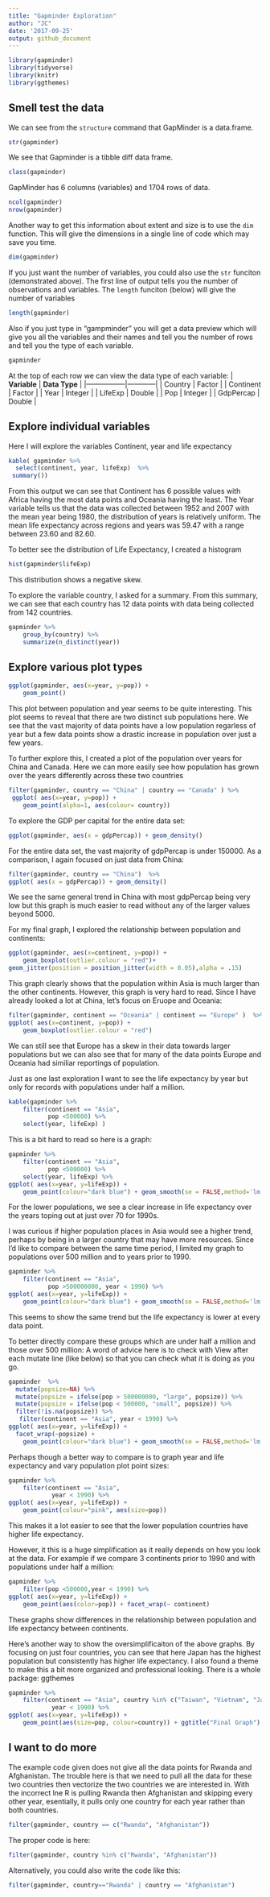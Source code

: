 ```yaml
---
title: "Gapminder Exploration"
author: "JC"
date: '2017-09-25'
output: github_document
---
```


```r
library(gapminder)
library(tidyverse)
library(knitr)
library(ggthemes)
```

## Smell test the data

We can see from the `structure` command that GapMinder is a data.frame. 

```r
str(gapminder)
```



We see that Gapminder is a tibble diff data frame.

```r
class(gapminder)
```

GapMinder has 6 columns (variables) and 1704 rows of data. 
```r
ncol(gapminder)
nrow(gapminder)
```



Another way to get this information about extent and size is to use the `dim` function. This will give the dimensions in a single line of code which may save you time. 
```r
dim(gapminder)
```

If you just want the number of variables, you could also use the `str` funciton (demonstrated above). The first line of output tells you the number of observations and variables. The `length` funciton (below) will give the number of variables 

```r
length(gapminder)
```

Also if you just type in "gampminder" you will get a data preview which will give you all the variables and their names and tell you the number of rows and tell you the type of each variable. 


```r
gapminder
```


 At the top of each row we can view the data type of each variable: 
|   **Variable**  | **Data Type** |
|-----------------|------------|
| Country         | Factor     |
| Continent       | Factor     |
| Year            | Integer    |
| LifeExp         | Double     |
| Pop             | Integer    |
| GdpPercap       | Double     |


## Explore individual variables

Here I will explore the variables Continent, year and life expectancy
```r

kable( gapminder %>% 
  select(continent, year, lifeExp)  %>%
 summary())
```

From this output we can see that Continent has 6 possible values with Africa having the most data points and Oceania having the least. The Year variable tells us that the data was collected between 1952 and 2007 with the mean year being 1980, the distribution of years is relatively uniform. The mean life expectancy across regions and years was 59.47 with a range between 23.60 and 82.60. 

To better see the distribution of Life Expectancy, I created a histogram
```r
hist(gapminder$lifeExp)
```

This distribution shows a negative skew. 


To explore the variable country, I asked for a summary. From this summary, we can see that each country has 12 data points with data being collected from 142 countries. 

```r
gapminder %>% 
    group_by(country) %>% 
    summarize(n_distinct(year))
```

## Explore various plot types

```r
ggplot(gapminder, aes(x=year, y=pop)) +
    geom_point()
```

This plot between population and year seems to be quite interesting. This plot seems to reveal that there are two distinct sub populations here. We see that the vast majority of data points have a low population regarless of year but a few data points show a drastic increase in population over just a few years. 

To further explore this, I created a plot of the population over years for China and Canada. Here we can more easily see how population has grown over the years differently across these two countries


```r
filter(gapminder, country == "China" | country == "Canada" ) %>%
 ggplot( aes(x=year, y=pop)) +
    geom_point(alpha=1, aes(colour= country))
```

To explore the GDP per capital for the entire data set:
```r
ggplot(gapminder, aes(x = gdpPercap)) + geom_density()
```

For the entire data set, the vast majority of gdpPercap is under 150000. 
As a comparison, I again focused on just data from China: 


```r
filter(gapminder, country == "China")  %>%
ggplot( aes(x = gdpPercap)) + geom_density()
```

We see the same general trend in China with most gdpPercap being very low but this graph is much easier to read without any of the larger values beyond 5000. 

For my final graph, I explored the relationship between population and continents: 
```r
ggplot(gapminder, aes(x=continent, y=pop)) +
    geom_boxplot(outlier.colour = "red")+
geom_jitter(position = position_jitter(width = 0.05),alpha = .15)
```

This graph clearly shows that the population within Asia is much larger than the other continents. However, this graph is very hard to read. Since I have already looked a lot at China, let's focus on Eruope and Oceania: 

```r
filter(gapminder, continent == "Oceania" | continent == "Europe" )  %>%
ggplot( aes(x=continent, y=pop)) +
    geom_boxplot(outlier.colour = "red")
```

We can still see that Europe has a skew in their data towards larger populations but we can also see that for many of the data points Europe and Oceania had similiar reportings of population.


Just as one last exploration I want to see the life expectancy by year but only for records with populations under half a million.
```r
kable(gapminder %>% 
    filter(continent == "Asia",
           pop <500000) %>% 
    select(year, lifeExp) )
```

This is a bit hard to read so here is a graph: 
```r
gapminder %>% 
    filter(continent == "Asia",
           pop <500000) %>%  
    select(year, lifeExp) %>%
ggplot( aes(x=year, y=lifeExp)) +
    geom_point(colour="dark blue") + geom_smooth(se = FALSE,method='lm', color="light blue")
```

For the lower populations, we see a clear increase in life expectancy over the years toping out at just over 70 for 1990s. 

I was curious if higher population places in Asia would see a higher trend, perhaps by being in a larger country that may have more resources. Since I'd like to compare between the same time period, I limited my graph to populations over 500 million and to years prior to 1990. 


```r
gapminder %>% 
    filter(continent == "Asia",
           pop >500000000, year < 1990) %>%  
ggplot( aes(x=year, y=lifeExp)) +
    geom_point(colour="dark blue") + geom_smooth(se = FALSE,method='lm', colour="light blue")
```

This seems to show the same trend but the life expectancy is lower at every data point.

To better directly compare these groups which are under half a million and those over 500 million:
A word of advice here is to check with View after each mutate line (like below) so that you can check what it is doing as you go.  


```r
gapminder  %>% 
  mutate(popsize=NA) %>% 
  mutate(popsize = ifelse(pop > 500000000, "large", popsize)) %>% 
  mutate(popsize = ifelse(pop < 500000, "small", popsize)) %>% 
  filter(!is.na(popsize)) %>% 
   filter(continent == "Asia", year < 1990) %>%  
ggplot( aes(x=year, y=lifeExp)) +
  facet_wrap(~popsize) +
    geom_point(colour="dark blue") + geom_smooth(se = FALSE,method='lm', colour="light blue")
```



Perhaps though a better way to compare is to graph year and life expectancy and vary population plot point sizes:

```r
gapminder %>% 
    filter(continent == "Asia",
            year < 1990) %>%  
ggplot( aes(x=year, y=lifeExp)) +
    geom_point(colour="pink", aes(size=pop))
```

This makes it a lot easier to see that the lower population countries have higher life expectancy. 



However, it this is a huge simplification as it really depends on how you look at the data. For example if we compare 3 continents prior to 1990 and with populations under half a million:
```r
gapminder %>% 
    filter(pop <500000,year < 1990) %>%  
ggplot( aes(x=year, y=lifeExp)) +
    geom_point(aes(color=pop)) + facet_wrap(~ continent) 
```


These graphs show differences in the relationship between population and life expectancy between continents. 

Here's another way to show the oversimplificaiton of the above graphs. By focusing on just four countries, you can see that here Japan has the highest population but consistently has higher life expectancy. I also found a theme to make this a bit more organized and professional looking. There is a whole package: ggthemes

```r
gapminder %>% 
    filter(continent == "Asia", country %in% c("Taiwan", "Vietnam", "Japan", "Lebanon"),
            year < 1990) %>%  
ggplot( aes(x=year, y=lifeExp)) +
    geom_point(aes(size=pop, colour=country)) + ggtitle("Final Graph") +theme_minimal() + labs(x = "Year", y= "Life Expectancy")
```
 

## I want to do more
The example code given does not give all the data points for Rwanda and Afghanistan. The trouble here is that we need to pull all the data for these two countries then vectorize the two countries we are interested in. With the incorrect lne R is pulling Rwanda then Afghanistan and skipping every other year, esentially, it pulls only one country for each year rather than both countries.
```r
filter(gapminder, country == c("Rwanda", "Afghanistan"))
```
The proper code is here: 
```r
filter(gapminder, country %in% c("Rwanda", "Afghanistan"))
```

Alternatively, you could also write the code like this:
```r
filter(gapminder, country=="Rwanda" | country == "Afghanistan")
```

